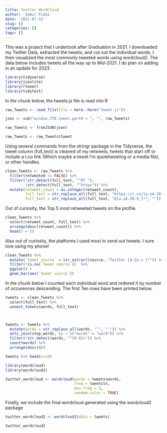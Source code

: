 ```yaml
---
title: Twitter WordCloud
author: 'Samir Fidai'
date: '2021-07-12'
slug: []
categories: []
tags: []
---
```


This was a project that I undertook after Graduation in 2021. I downloaded my Twitter Data, extracted the tweets, and cut out the individual words. I then visualized the most commonly tweeted words using wordcloud2. The data below includes tweets all the way up to Mid-2021. I do plan on adding in an update for 2023. 


```r
library(tidyverse)
library(jsonlite)
library(rtweet)
library(tidytext)
```



In the chunk below, the tweets.js file is read into R 

```r
raw_Tweets <- read_file(file = here::here("tweet.js"))

json <- sub("window.YTD.tweet.part0 = ", "", raw_Tweets)

raw_Tweets <- fromJSON(json)

raw_Tweets <- raw_Tweets$tweet
```


Using several commands from the stringr package in the Tidyverse, the tweet column (full_text) is cleaned of my retweets, tweets that start off or include a t.co link (Which maybe a tweet I'm quotetweeting
or a media file), or other handles.

```r
clean_Tweets <- raw_Tweets %>%
  filter(retweeted == FALSE) %>%
  filter(!str_detect(full_text, "^RT "),
         !str_detect(full_text, "^https")) %>%
  mutate(retweet_count = as.integer(retweet_count),
         full_text = str_replace_all(full_text, "https://t.co/[a-zA-Z0-9]*", ""),
         full_text = str_replace_all(full_text, "@[a-zA-Z0-9_]*", ""))
```



Out of curiosity, the Top 5 most retweeted tweets on the profile. 
```r
clean_Tweets %>%
  select(retweet_count, full_text) %>%
  arrange(desc(retweet_count)) %>%
  head(n = 5)
```





Also out of curiosity, the platforms I used most to send out tweets. I sure love using my phone!

```r
clean_Tweets %>%
  mutate(`tweet source` = str_extract(source, "Twitter [A-Za-z ]*")) %>%
  filter(!is.na(`tweet source`))  %>%
  ggplot() +
  geom_bar(aes(`tweet source`))
```


In the chunk below I counted each individual word and ordered it by number of occurences descending. The first Ten rows have been printed below. 

```r
tweets <- clean_Tweets %>%
  select(full_text) %>%
  unnest_tokens(words, full_text)



tweets <- tweets %>%
  mutate(words = str_replace_all(words, "’", "'")) %>%
  anti_join(stop_words, by = c("words" = "word")) %>%
  filter(!str_detect(words, "^[0-9]+")) %>%
  count(words) %>%
  arrange(desc(n))

tweets %>% head(n=10)
```

```r
library(wordcloud)
library(wordcloud2)

twitter_wordcloud <- wordcloud(words = tweets$words,
                               freq = tweets$n,
                               min.freq = 5,
                               random.color = TRUE)
```



Finally, we include the final wordcloud generated using the wordcloud2 package

```r
twitter_wordcloud2 <- wordcloud2(data = tweets)

twitter_wordcloud2
```
